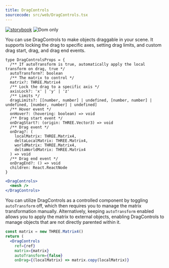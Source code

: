 ```yaml
---
title: DragControls
sourcecode: src/web/DragControls.tsx
---
```


[![storybook](https://img.shields.io/badge/-storybook-%23ff69b4)](https://drei.vercel.app/?path=/story/gizmos-dragcontrols--drag-controls-story) ![Dom only](https://img.shields.io/badge/-Dom%20only-red)

You can use DragControls to make objects draggable in your scene. It supports locking the drag to specific axes, setting drag limits, and custom drag start, drag, and drag end events.

```tsx
type DragControlsProps = {
  /** If autoTransform is true, automatically apply the local transform on drag, true */
  autoTransform?: boolean
  /** The matrix to control */
  matrix?: THREE.Matrix4
  /** Lock the drag to a specific axis */
  axisLock?: 'x' | 'y' | 'z'
  /** Limits */
  dragLimits?: [[number, number] | undefined, [number, number] | undefined, [number, number] | undefined]
  /** Hover event */
  onHover?: (hovering: boolean) => void
  /** Drag start event */
  onDragStart?: (origin: THREE.Vector3) => void
  /** Drag event */
  onDrag?: (
    localMatrix: THREE.Matrix4,
    deltaLocalMatrix: THREE.Matrix4,
    worldMatrix: THREE.Matrix4,
    deltaWorldMatrix: THREE.Matrix4
  ) => void
  /** Drag end event */
  onDragEnd?: () => void
  children: React.ReactNode
}
```

```jsx
<DragControls>
  <mesh />
</DragControls>
```

You can utilize DragControls as a controlled component by toggling `autoTransform` off, which then requires you to manage the matrix transformation manually. Alternatively, keeping `autoTransform` enabled allows you to apply the matrix to external objects, enabling DragControls to manage objects that are not directly parented within it.

```jsx
const matrix = new THREE.Matrix4()
return (
  <DragControls
    ref={ref}
    matrix={matrix}
    autoTransform={false}
    onDrag={(localMatrix) => matrix.copy(localMatrix)}
```
